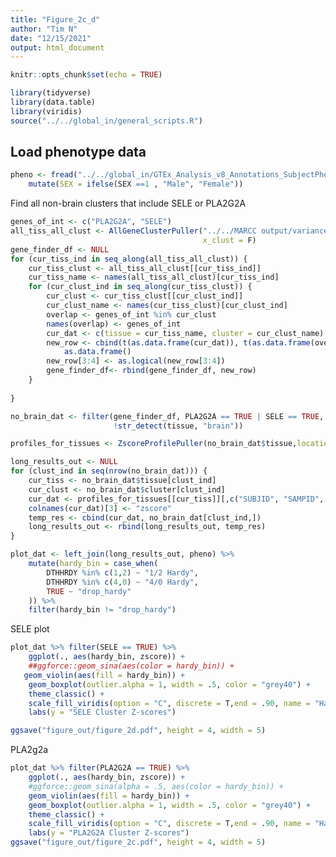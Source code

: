 ```yaml
---
title: "Figure_2c_d"
author: "Tim N"
date: "12/15/2021"
output: html_document
---
```


```r
knitr::opts_chunk$set(echo = TRUE)
```

```r
library(tidyverse)
library(data.table)
library(viridis)
source("../../global_in/general_scripts.R")
```

## Load phenotype data
```r
pheno <- fread("../../global_in/GTEx_Analysis_v8_Annotations_SubjectPhenotypesDS.txt") %>%
    mutate(SEX = ifelse(SEX ==1 , "Male", "Female"))
```

Find all non-brain clusters that include SELE or PLA2G2A
```r
genes_of_int <- c("PLA2G2A", "SELE")
all_tiss_all_clust <- AllGeneClusterPuller("../../MARCC output/variance_genes_kendall/",
                                           x_clust = F)
gene_finder_df <- NULL
for (cur_tiss_ind in seq_along(all_tiss_all_clust)) {
    cur_tiss_clust <- all_tiss_all_clust[[cur_tiss_ind]]
    cur_tiss_name <- names(all_tiss_all_clust)[cur_tiss_ind]
    for (cur_clust_ind in seq_along(cur_tiss_clust)) {
        cur_clust <- cur_tiss_clust[[cur_clust_ind]]
        cur_clust_name <- names(cur_tiss_clust)[cur_clust_ind]
        overlap <- genes_of_int %in% cur_clust
        names(overlap) <- genes_of_int
        cur_dat <- c(tissue = cur_tiss_name, cluster = cur_clust_name)
        new_row <- cbind(t(as.data.frame(cur_dat)), t(as.data.frame(overlap))) %>%
            as.data.frame()
        new_row[3:4] <- as.logical(new_row[3:4])
        gene_finder_df<- rbind(gene_finder_df, new_row)
    }
    
}

no_brain_dat <- filter(gene_finder_df, PLA2G2A == TRUE | SELE == TRUE,
                       !str_detect(tissue, "brain"))
```


```r
profiles_for_tissues <- ZscoreProfilePuller(no_brain_dat$tissue,location = "../../MARCC output/variance_profiles_kendall/")

long_results_out <- NULL
for (clust_ind in seq(nrow(no_brain_dat))) {
    cur_tiss <- no_brain_dat$tissue[clust_ind]
    cur_clust <- no_brain_dat$cluster[clust_ind]
    cur_dat <- profiles_for_tissues[[cur_tiss]][,c("SUBJID", "SAMPID", cur_clust)]
    colnames(cur_dat)[3] <- "zscore"
    temp_res <- cbind(cur_dat, no_brain_dat[clust_ind,])
    long_results_out <- rbind(long_results_out, temp_res)
}

plot_dat <- left_join(long_results_out, pheno) %>%
    mutate(hardy_bin = case_when(
        DTHHRDY %in% c(1,2) ~ "1/2 Hardy",
        DTHHRDY %in% c(4,0) ~ "4/0 Hardy",
        TRUE ~ "drop_hardy"
    )) %>%
    filter(hardy_bin != "drop_hardy")
```

SELE plot
```r
plot_dat %>% filter(SELE == TRUE) %>%
    ggplot(., aes(hardy_bin, zscore)) +
    ##ggforce::geom_sina(aes(color = hardy_bin)) +
   geom_violin(aes(fill = hardy_bin)) +
    geom_boxplot(outlier.alpha = 1, width = .5, color = "grey40") +
    theme_classic() +
    scale_fill_viridis(option = "C", discrete = T,end = .90, name = "Hardy Score") +
    labs(y = "SELE Cluster Z-scores")

ggsave("figure_out/figure_2d.pdf", height = 4, width = 5)
```

PLA2g2a
```r
plot_dat %>% filter(PLA2G2A == TRUE) %>%
    ggplot(., aes(hardy_bin, zscore)) +
    #ggforce::geom_sina(alpha = .5, aes(color = hardy_bin)) +
    geom_violin(aes(fill = hardy_bin)) +
    geom_boxplot(outlier.alpha = 1, width = .5, color = "grey40") +
    theme_classic() +
    scale_fill_viridis(option = "C", discrete = T,end = .90, name = "Hardy Score") +
    labs(y = "PLA2G2A Cluster Z-scores")
ggsave("figure_out/figure_2c.pdf", height = 4, width = 5)
```

